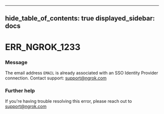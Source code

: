 

---
hide_table_of_contents: true
displayed_sidebar: docs
---


# ERR_NGROK_1233

### Message
The email address `EMAIL` is already associated with an SSO Identity Provider connection. Contact support: support@ngrok.com

<ErrorDetails />



### Further help
If you're having trouble resolving this error, please reach out to [support@ngrok.com](mailto:support@ngrok.com?subject=Help%20with%20ERR_NGROK_1233)

